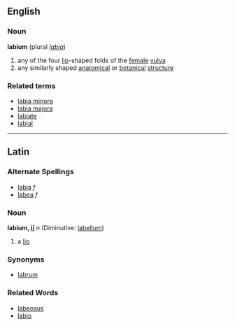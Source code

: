 ==English==
===Noun===
'''labium'''  (plural ''[[labia]]'')
# any of the four [[lip]]-shaped folds of the [[female]] [[vulva]]
# any similarly shaped [[anatomical]]  or [[botanical]] [[structure]]
===Related terms===
*[[labia minora]]
*[[labia majora]]
*[[labiate]]
*[[labial]]
----

==Latin==
===Alternate Spellings===
*[[labia]] ''f''
*[[labea]] ''f''
===Noun===
'''labium, [[Wiktionary Appendix:Latin second declension|iī]]''' ''n'' (Diminutive: [[labellum]])

#a [[lip]]
===Synonyms===
*[[labrum]]
===Related Words===
*[[labeosus]]
*[[labio]]